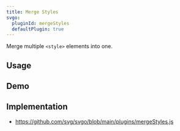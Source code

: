```yaml
---
title: Merge Styles
svgo:
  pluginId: mergeStyles
  defaultPlugin: true
---
```


Merge multiple `<style>` elements into one.

## Usage

<PluginUsage />

## Demo

<PluginDemo />

## Implementation

- https://github.com/svg/svgo/blob/main/plugins/mergeStyles.js
